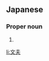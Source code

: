 ==Japanese==
{{ja-kanjitab|ふみ|お}}

===Proper noun===
{{ja-pos|ふみお|proper}}

# {{given name|male|lang=ja|sort=ふみお}}

[[li:文夫]]